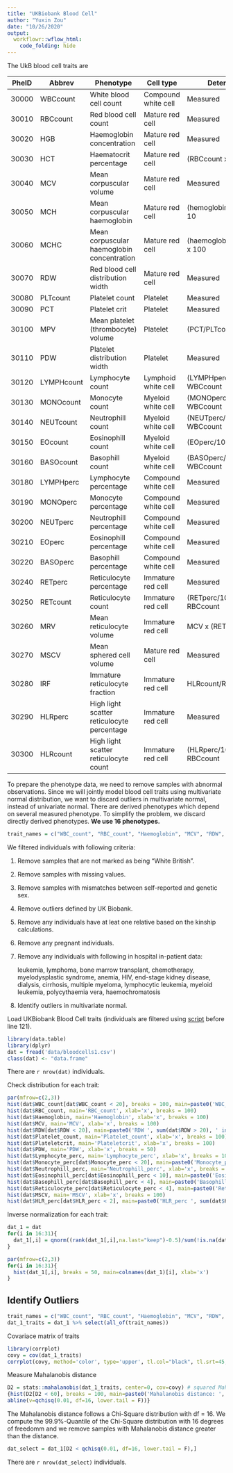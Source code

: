```yaml
---
title: "UKBiobank Blood Cell"
author: "Yuxin Zou"
date: "10/26/2020"
output: 
  workflowr::wflow_html:
    code_folding: hide
---
```


The UkB blood cell traits are

PheID | Abbrev    | Phenotype                                  | Cell type          | Determination
------|-----------|--------------------------------------------|--------------------|--------------
30000 | WBCcount  | White blood cell count                     | Compound white cell| Measured
30010 | RBCcount  | Red blood cell count                       | Mature red cell    | Measured
30020 | HGB       | Haemoglobin concentration                  | Mature red cell    | Measured
30030 | HCT       | Haematocrit percentage                     | Mature red cell    | (RBCcount x MCV) / 10
30040 | MCV       | Mean corpuscular volume                    | Mature red cell    | Measured
30050 | MCH       | Mean corpuscular haemoglobin               | Mature red cell    | (hemoglobin/RBCcount) x 10
30060 | MCHC      | Mean corpuscular haemoglobin concentration | Mature red cell    | (haemoglobin/haematocrit) x 100
30070 | RDW       | Red blood cell distribution width          | Mature red cell    | Measured
30080 | PLTcount  | Platelet count                             | Platelet           | Measured
30090 | PCT       | Platelet crit                              | Platelet           | Measured
30100 | MPV       | Mean platelet (thrombocyte) volume         | Platelet           | (PCT/PLTcount) x 10000
30110 | PDW       | Platelet distribution width                | Platelet           | Measured
30120 | LYMPHcount| Lymphocyte count                           | Lymphoid white cell| (LYMPHperc/100) x WBCcount
30130 | MONOcount | Monocyte count                             | Myeloid white cell | (MONOperc/100) x WBCcount
30140 | NEUTcount | Neutrophill count                          | Myeloid white cell | (NEUTperc/100) x WBCcount
30150 | EOcount   | Eosinophill count                          | Myeloid white cell | (EOperc/100) x WBCcount
30160 | BASOcount | Basophill count                            | Myeloid white cell | (BASOperc/100) x WBCcount
30180 | LYMPHperc | Lymphocyte percentage                      | Compound white cell| Measured
30190 | MONOperc  | Monocyte percentage                        | Compound white cell| Measured
30200 | NEUTperc  | Neutrophill percentage                     | Compound white cell| Measured
30210 | EOperc    | Eosinophill percentage                     | Compound white cell| Measured
30220 | BASOperc  | Basophill percentage                       | Compound white cell| Measured
30240 | RETperc   | Reticulocyte percentage                    | Immature red cell  | Measured
30250 | RETcount  | Reticulocyte count                         | Immature red cell  | (RETperc/100) × RBCcount
30260 | MRV       | Mean reticulocyte volume                   | Immature red cell  | MCV x (RETperc/100)
30270 | MSCV      | Mean sphered cell volume                   | Mature red cell    | Measured
30280 | IRF       | Immature reticulocyte fraction             | Immature red cell  | HLRcount/RETcount
30290 | HLRperc   | High light scatter reticulocyte percentage | Immature red cell  | Measured
30300 | HLRcount  | High light scatter reticulocyte count      | Immature red cell  | (HLRperc/100) × RBCcount

To prepare the phenotype data, we need to remove samples with abnormal observations. Since we will jointly model blood cell traits using multivariate normal distribution, we want to discard outliers in multivariate normal, instead of univariate normal. There are derived phenotypes which depend on several measured phenotype. To simplify the problem, we discard directly derived phenotypes. **We use 16 phenotypes.**

```r
trait_names = c("WBC_count", "RBC_count", "Haemoglobin", "MCV", "RDW", "Platelet_count", "Plateletcrit", "PDW", "Lymphocyte_perc", "Monocyte_perc", "Neutrophill_perc", "Eosinophill_perc", "Basophill_perc", "Reticulocyte_perc", "MSCV", "HLR_perc")
```

We filtered individuals with following criteria:

1. Remove samples that are not marked as being "White British".

2. Remove samples with missing values.

3. Remove samples with mismatches between self-reported and genetic sex.

4. Remove outliers defined by UK Biobank.

5. Remove any individuals have at leat one relative based on the kinship calculations.

6. Remove any pregnant individuals.

7. Remove any individuals with following in hospital in-patient data:
    
    leukemia, lymphoma, bone marrow transplant, chemotherapy, myelodysplastic syndrome, anemia, HIV, end-stage kidney disease, dialysis, cirrhosis, multiple myeloma, lymphocytic leukemia, myeloid leukemia, polycythaemia vera, haemochromatosis

8. Identify outliers in multivariate normal.


Load UKBiobank Blood Cell traits (individuals are filtered using [script](https://github.com/stephenslab/finemap-uk-biobank/blob/master/scripts/get_bloodcells.R) before line 121).
```r
library(data.table)
library(dplyr)
dat = fread('data/bloodcells1.csv')
class(dat) <- "data.frame"
```
There are `r nrow(dat)` individuals.

Check distribution for each trait:
```r
par(mfrow=c(2,3))
hist(dat$WBC_count[dat$WBC_count < 20], breaks = 100, main=paste0('WBC_count ', sum(dat$WBC_count > 20), ' inds > 20'), xlab='x')
hist(dat$RBC_count, main='RBC_count', xlab='x', breaks = 100)
hist(dat$Haemoglobin, main='Haemoglobin', xlab='x', breaks = 100)
hist(dat$MCV, main='MCV', xlab='x', breaks = 100)
hist(dat$RDW[dat$RDW < 20], main=paste0('RDW ', sum(dat$RDW > 20), ' inds > 20'), xlab='x', breaks = 100)
hist(dat$Platelet_count, main='Platelet_count', xlab='x', breaks = 100)
hist(dat$Plateletcrit, main='Plateletcrit', xlab='x', breaks = 100)
hist(dat$PDW, main='PDW', xlab='x', breaks = 50)
hist(dat$Lymphocyte_perc, main='Lymphocyte_perc', xlab='x', breaks = 100)
hist(dat$Monocyte_perc[dat$Monocyte_perc < 20], main=paste0('Monocyte_perc ', sum(dat$Monocyte_perc > 20), ' inds > 20'), xlab='x', breaks = 100)
hist(dat$Neutrophill_perc, main='Neutrophill_perc', xlab='x', breaks = 100)
hist(dat$Eosinophill_perc[dat$Eosinophill_perc < 10], main=paste0('Eosinophill_perc ', sum(dat$Eosinophill_perc > 10), ' inds > 10'), xlab='x', breaks = 100)
hist(dat$Basophill_perc[dat$Basophill_perc < 4], main=paste0('Basophill_perc ', sum(dat$Basophill_perc > 4), ' inds > 4'), xlab='x', breaks = 50)
hist(dat$Reticulocyte_perc[dat$Reticulocyte_perc < 4], main=paste0('Reticulocyte_perc ', sum(dat$Reticulocyte_perc > 4), ' inds > 4'), xlab='x', breaks = 50)
hist(dat$MSCV, main='MSCV', xlab='x', breaks = 100)
hist(dat$HLR_perc[dat$HLR_perc < 2], main=paste0('HLR_perc ', sum(dat$HLR_perc > 2), ' inds > 2'), xlab='x', breaks = 50)
```

Inverse normalization for each trait:
```r
dat_1 = dat
for(i in 16:31){
  dat_1[,i] = qnorm((rank(dat_1[,i],na.last="keep")-0.5)/sum(!is.na(dat_1[,i])))
}
```

```r
par(mfrow=c(2,3))
for(i in 16:31){
  hist(dat_1[,i], breaks = 50, main=colnames(dat_1)[i], xlab='x')
}
```

## Identify Outliers

```r
trait_names = c("WBC_count", "RBC_count", "Haemoglobin", "MCV", "RDW", "Platelet_count", "Plateletcrit", "PDW", "Lymphocyte_perc", "Monocyte_perc", "Neutrophill_perc", "Eosinophill_perc", "Basophill_perc", "Reticulocyte_perc", "MSCV", "HLR_perc")
dat_1_traits = dat_1 %>% select(all_of(trait_names))
```

Covariace matrix of traits
```r
library(corrplot)
covy = cov(dat_1_traits)
corrplot(covy, method='color', type='upper', tl.col="black", tl.srt=45, is.corr = FALSE)
```

Measure Mahalanobis distance
```r
D2 = stats::mahalanobis(dat_1_traits, center=0, cov=covy) # squared Mahalanobis distance
{hist(D2[D2 < 60], breaks = 100, main=paste0('Mahalanobis distance: ', sum(D2 > 60), ' inds D2 > 60'),  xlab='D2')
abline(v=qchisq(0.01, df=16, lower.tail = F))}
```

The Mahalanobis distance follows a Chi-Square distribution with df = 16. We compute the 99.9%-Quantile of the Chi-Square
distribution with 16 degrees of freedomm and we remove samples with Mahalanobis distance greater than the distance.
```r
dat_select = dat_1[D2 < qchisq(0.01, df=16, lower.tail = F),]
```

There are `r nrow(dat_select)` individuals.


